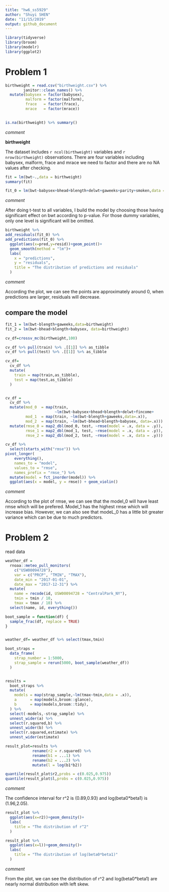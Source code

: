 ```yaml
---
title: "hw6_ss5929"
author: "Shuyi SHEN"
date: "11/15/2019"
output: github_document
---
```


```r
library(tidyverse)
library(broom)
library(modelr)
library(ggplot2)


```

# Problem 1
```r
birthweight = read.csv("birthweight.csv") %>%
        janitor::clean_names() %>%
  mutate(babysex = factor(babysex),
         malform = factor(malform),
         frace   = factor(frace),
         mrace   = factor(mrace))
  

is.na(birthweight) %>% summary()
```
*comment*

**birthweight**

The dataset includes `r ncol(birthweight)` variables and `r nrow(birthweight)` observations. There are four variables including babysex, malform, frace and mrace we need to factor and there are no NA values after checking.


```r
fit = lm(bwt~.,data = birthweight)
summary(fit)

fit_0 = lm(bwt~babysex+bhead+blength+delwt+gaweeks+parity+smoken,data = birthweight)
```
*comment*

After doing t-test to all variables, I build the model by choosing those having significant effect on bwt according to p-value. For those dummy variables, only one level is significant will be omitted.

```r
birthweight %>% 
add_residuals(fit_0) %>% 
add_predictions(fit_0) %>% 
  ggplot(aes(x=pred,y=resid))+geom_point()+
  geom_smooth(method = "lm")+
  labs(
    x = "predictions",
    y = "residuals",
    title = "The distribution of predictions and residuals"
  )

```
*comment*

According the plot, we can see the points are approximately around 0, when predictions are larger, residuals will decrease.


## compare the model
```r
fit_1 = lm(bwt~blength+gaweeks,data=birthweight)
fit_2 = lm(bwt~bhead+blength+babysex, data=birthweight)

cv_df=crossv_mc(birthweight,100)

cv_df %>% pull(train) %>% .[[1]] %>% as_tibble
cv_df %>% pull(test) %>% .[[1]] %>% as_tibble

cv_df=
  cv_df %>% 
  mutate(
    train = map(train,as_tibble),
    test = map(test,as_tibble)
  )


cv_df = 
  cv_df %>% 
  mutate(mod_0  = map(train,
                      ~lm(bwt~babysex+bhead+blength+delwt+fincome+                                            frace+gaweeks+mheight+momage+mrace+parity+ppbmi+smoken,data=.x)),
         mod_1  = map(train, ~lm(bwt~blength+gaweeks,data=.x)),
         mod_2  = map(train, ~lm(bwt~bhead+blength+babysex, data=.x))) %>% 
  mutate(rmse_0 = map2_dbl(mod_0, test, ~rmse(model = .x, data = .y)),
         rmse_1 = map2_dbl(mod_1, test, ~rmse(model = .x, data = .y)),
         rmse_2 = map2_dbl(mod_2, test, ~rmse(model = .x, data = .y)))

cv_df %>% 
  select(starts_with("rmse")) %>% 
pivot_longer(
    everything(),
    names_to = "model", 
    values_to = "rmse",
    names_prefix = "rmse_") %>% 
  mutate(model = fct_inorder(model)) %>% 
  ggplot(aes(x = model, y = rmse)) + geom_violin()

```

*comment*

According to the plot of rmse, we can see that the model_0 will have least rmse which will be prefered. Model_1 has the highest rmse which will increase bias. However, we can also see that modeL_0 has a little bit greater variance which can be due to much predictors.

# Problem 2
read data
```r
weather_df = 
  rnoaa::meteo_pull_monitors(
    c("USW00094728"),
    var = c("PRCP", "TMIN", "TMAX"), 
    date_min = "2017-01-01",
    date_max = "2017-12-31") %>%
  mutate(
    name = recode(id, USW00094728 = "CentralPark_NY"),
    tmin = tmin / 10,
    tmax = tmax / 10) %>%
  select(name, id, everything())

```


```r

boot_sample = function(df) {
  sample_frac(df, replace = TRUE)
}


weather_df= weather_df %>% select(tmax,tmin)

boot_straps = 
  data_frame(
    strap_number = 1:5000,
    strap_sample = rerun(5000, boot_sample(weather_df))
  )


results = 
  boot_straps %>% 
  mutate(
    models = map(strap_sample,~lm(tmax~tmin,data = .x)),
    a      = map(models,broom::glance),
    b      = map(models,broom::tidy),
  ) %>% 
  select(-models,-strap_sample) %>%
  unnest_wider(a) %>% 
  select(r.squared,b) %>% 
  unnest_wider(b) %>% 
  select(r.squared,estimate) %>% 
  unnest_wider(estimate)

result_plot=results %>% 
            rename(r2 = r.squared) %>% 
            rename(b1 = ...1) %>% 
            rename(b2 = ...2) %>% 
            mutate(l = log(b1*b2)) 

quantile(result_plot$r2,probs = c(0.025,0.975))
quantile(result_plot$l,probs = c(0.025,0.975))
```

*comment*

The confidence interval for r^2 is (0.89,0.93) and log(beta0*beta1) is (1.96,2.05).

```r

result_plot %>% 
  ggplot(aes(x=r2))+geom_density()+
  labs(
    title = "The distribution of r^2"
  )

result_plot %>% 
  ggplot(aes(x=l))+geom_density()+
  labs(
    title = "The distribution of log(beta0*beta1)"
  )

```

*comment*

From the plot, we can see the distribution of r^2 and log(beta0*beta1) are nearly normal distribution with left skew.

